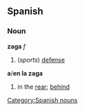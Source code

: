 == Spanish ==
=== Noun ===
'''zaga''' ''f''
# (''sports'') [[defense]]
'''a'''/'''en la zaga'''
# in the [[rear]]; [[behind]]

[[Category:Spanish nouns]]